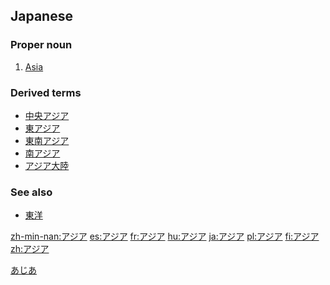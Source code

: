 == Japanese ==
===Proper noun===
{{ja-pos|ka|proper|hira=あじあ|rom=ajia}}
# [[Asia]]


===Derived terms===
*[[中央アジア]]
*[[東アジア]]
*[[東南アジア]]
*[[南アジア]]
*[[アジア大陸]]


===See also===
*[[東洋]]

[[Category:ja:Continents|あじあ]]

[[zh-min-nan:アジア]]
[[es:アジア]]
[[fr:アジア]]
[[hu:アジア]]
[[ja:アジア]]
[[pl:アジア]]
[[fi:アジア]]
[[zh:アジア]]